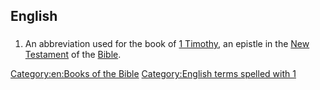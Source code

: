 ==English==

==={{abbreviation}}===
{{infl|en|abbreviation}}

# {{biblical}} An abbreviation used for the book of [[1 Timothy]], an epistle in the [[New Testament]] of the [[Bible]].

[[Category:en:Books of the Bible]]
[[Category:English terms spelled with 1]]